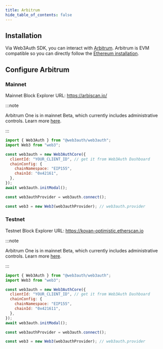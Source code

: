 ```yaml
---
title: Arbitrum
hide_table_of_contents: false
---
```


## Installation

Via Web3Auth SDK, you can interact with [Arbitrum](https://arbitrum.io/). Arbitrum is EVM compatible so you can directly follow the
[Ethereum installation](./ethereum).

## Configure Arbitrum

### Mainnet

Mainnet Block Explorer URL: https://arbiscan.io/

:::note

Arbitrum One is in mainnet Beta, which currently includes administrative controls. Learn more
[here](https://developer.offchainlabs.com/docs/mainnet#some-words-of-caution).

:::

```js
import { Web3Auth } from "@web3auth/web3auth";
import Web3 from "web3";

const web3auth = new Web3AuthCore({
  clientId: "YOUR_CLIENT_ID", // get it from Web3Auth Dashboard
  chainConfig: {
    chainNamespace: "EIP155",
    chainId: "0x42161",
  },
});
await web3auth.initModal();

const web3authProvider = web3auth.connect();

const web3 = new Web3(web3authProvider); // web3auth.provider
```

### Testnet

Testnet Block Explorer URL: https://kovan-optimistic.etherscan.io

:::note

Arbitrum One is in mainnet Beta, which currently includes administrative controls. Learn more
[here](https://developer.offchainlabs.com/docs/mainnet#some-words-of-caution).

:::

```js
import { Web3Auth } from "@web3auth/web3auth";
import Web3 from "web3";

const web3auth = new Web3AuthCore({
  clientId: "YOUR_CLIENT_ID", // get it from Web3Auth Dashboard
  chainConfig: {
    chainNamespace: "EIP155",
    chainId: "0x421611",
  },
});
await web3auth.initModal();

const web3authProvider = web3auth.connect();

const web3 = new Web3(web3authProvider); // web3auth.provider
```
